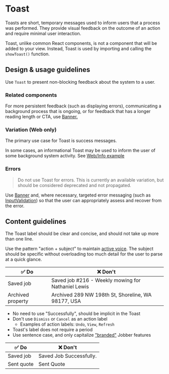 
<Meta title="Components/Status and Feedback/Toast" component={Toast} />

# Toast

Toasts are short, temporary messages used to inform users that a process was
performed. They provide visual feedback on the outcome of an action and require
minimal user interaction.

Toast, unlike common React components, is not a component that will be added to
your view. Instead, Toast is used by importing and calling the `showToast()`
function.

## Design & usage guidelines

Use `Toast` to present non-blocking feedback about the system to a user.

### Related components

For more persistent feedback (such as displaying errors), communicating a
background process that is ongoing, or for feedback that has a longer reading
length or CTA, use
[Banner.](../?path=/docs/components-status-and-feedback-banner--docs)

### Variation (Web only)

The primary use case for Toast is success messages.

In some cases, an informational Toast may be used to inform the user of some
background system activity. See
[Web/Info example](../?path=/code/components-status-and-feedback-toast-web--variation)

### Errors

> Do not use Toast for errors. This is currently an available variation, but
> should be considered deprecated and not propagated.

Use [Banner](../?path=/docs/components-status-and-feedback-banner--docs) and,
where necessary, targeted error messaging (such as
[InputValidation](../?path=/docs/components-forms-and-inputs-inputvalidation--docs))
so that the user can appropriately assess and recover from the error.

## Content guidelines

The Toast label should be clear and concise, and should not take up more than
one line.

Use the pattern "action + subject" to maintain
[active voice](../?path=/docs/content-voice-tone--page#active-voice). The
subject should be specific without overloading too much detail for the user to
parse at a quick glance.

| ✅ Do             | ❌ Don't                                           |
| ----------------- | -------------------------------------------------- |
| Saved job         | Saved job #216 - Weekly mowing for Nathaniel Lewis |
| Archived property | Archived 289 NW 198th St, Shoreline, WA 98177, USA |

- No need to use "Successfully", should be implicit in the Toast
- Don't use `Dismiss` or `Cancel` as an action label
  - Examples of action labels: `Undo`, `View`, `Refresh`
- Toast's label does not require a period
- Use sentence case, and only capitalize
  ["branded"](../?path=/docs/content-product-vocabulary--docs#jobber-card-reader)
  Jobber features

| ✅ Do      | ❌ Don't                |
| ---------- | ----------------------- |
| Saved job  | Saved Job Successfully. |
| Sent quote | Sent Quote              |
